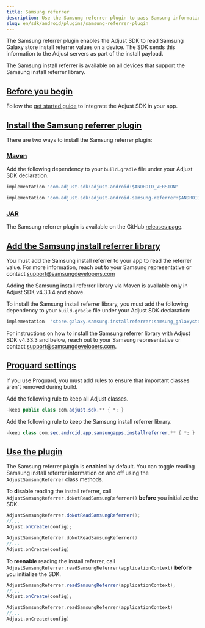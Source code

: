 ```yaml
---
title: Samsung referrer
description: Use the Samsung referrer plugin to pass Samsung information to Adjust.
slug: en/sdk/android/plugins/samsung-referrer-plugin
---
```


The Samsung referrer plugin enables the Adjust SDK to read Samsung Galaxy store install referrer values on a device. The SDK sends this information to the Adjust servers as part of the install payload.

The Samsung install referrer is available on all devices that support the Samsung install referrer library.

## [Before you begin](before-you-begin)

Follow the [get started guide](/en/sdk/android) to integrate the Adjust SDK in your app.

## [Install the Samsung referrer plugin](install-the-samsung-referrer-plugin)

There are two ways to install the Samsung referrer plugin:

### [Maven](maven)

Add the following dependency to your `build.gradle` file under your Adjust SDK declaration.

```groovy title="build.gradle"
implementation 'com.adjust.sdk:adjust-android:$ANDROID_VERSION'

implementation 'com.adjust.sdk:adjust-android-samsung-referrer:$ANDROID_VERSION'
```

### [JAR](jar)

The Samsung referrer plugin is available on the GitHub [releases page](https://github.com/adjust/android_sdk/releases/latest).

## [Add the Samsung install referrer library](add-the-samsung-install-referrer-library)

You must add the Samsung install referrer to your app to read the referrer value. For more information, reach out to your Samsung representative or contact support@samsungdevelopers.com

<Accordion title="Adjust SDK v4.33.4 and above">

<Callout type="important">

Adding the Samsung install referrer library via Maven is available only in Adjust SDK v4.33.4 and above.

</Callout>

To install the Samsung install referrer library, you must add the following dependency to your `build.gradle` file under your Adjust SDK declaration:

```groovy title="build.gradle"
implementation  'store.galaxy.samsung.installreferrer:samsung_galaxystore_install_referrer:3.0.1'
```

</Accordion>

<Accordion title="Adjust SDK v4.33.3 and below">

For instructions on how to install the Samsung referrer library with Adjust SDK v4.33.3 and below, reach out to your Samsung representative or contact support@samsungdevelopers.com.

</Accordion>

## [Proguard settings](proguard-settings)

If you use Proguard, you must add rules to ensure that important classes aren't removed during build.

Add the following rule to keep all Adjust classes.

```java title="Proguard.pro"
-keep public class com.adjust.sdk.** { *; }
```

Add the following rule to keep the Samsung install referrer library.

```java title="Proguard.pro"
-keep class com.sec.android.app.samsungapps.installreferrer.** { *; }
```

## [Use the plugin](use-the-plugin)

The Samsung referrer plugin is **enabled** by default. You can toggle reading Samsung install referrer information on and off using the `AdjustSamsungReferrer` class methods.

To **disable** reading the install referrer, call `AdjustSamsungReferrer.doNotReadSamsungReferrer()` **before** you initialize the SDK.

<Tabs>
<Tab title="Java" sync="java">

```java
AdjustSamsungReferrer.doNotReadSamsungReferrer();
//...
Adjust.onCreate(config);
```

</Tab>
<Tab title="Kotlin" sync="kotlin" >

```kotlin
AdjustSamsungReferrer.doNotReadSamsungReferrer()
//...
Adjust.onCreate(config)
```

</Tab>
</Tabs>

To **reenable** reading the install referrer, call `AdjustSamsungReferrer.readSamsungReferrer(applicationContext)` **before** you initialize the SDK.

<Tabs>
<Tab title="Java" sync="java">

```java
AdjustSamsungReferrer.readSamsungReferrer(applicationContext);
//...
Adjust.onCreate(config);
```

</Tab>
<Tab title="Kotlin" sync="kotlin" >

```kotlin
AdjustSamsungReferrer.readSamsungReferrer(applicationContext)
//...
Adjust.onCreate(config)
```

</Tab>
</Tabs>
